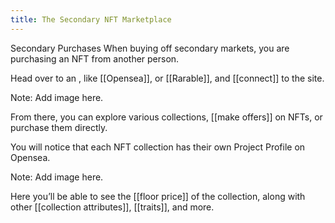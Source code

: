 ```yaml
---
title: The Secondary NFT Marketplace
---
```


Secondary Purchases When buying off secondary markets, you are purchasing an NFT from another person.

Head over to an <Nutshell children="NFT Marketplace" glossaryEntry="content/glossary/nft_marketplace.mdx" />, like \[\[Opensea]], or \[\[Rarable]], and \[\[connect]] to the site.

Note: Add image here.

From there, you can explore various collections, \[\[make offers]] on NFTs, or purchase them directly.

You will notice that each NFT collection has their own Project Profile on Opensea.

Note: Add image here.

Here you’ll be able to see the \[\[floor price]] of the collection, along with other \[\[collection attributes]], \[\[traits]], and more.
